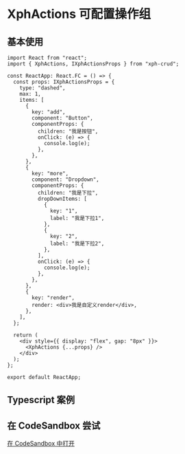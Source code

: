 # XphActions 可配置操作组

## 基本使用

```tsx
import React from "react";
import { XphActions, IXphActionsProps } from "xph-crud";

const ReactApp: React.FC = () => {
  const props: IXphActionsProps = {
    type: "dashed",
    max: 1,
    items: [
      {
        key: "add",
        component: "Button",
        componentProps: {
          children: "我是按钮",
          onClick: (e) => {
            console.log(e);
          },
        },
      },
      {
        key: "more",
        component: "Dropdown",
        componentProps: {
          children: "我是下拉",
          dropDownItems: [
            {
              key: "1",
              label: "我是下拉1",
            },
            {
              key: "2",
              label: "我是下拉2",
            },
          ],
          onClick: (e) => {
            console.log(e);
          },
        },
      },
      {
        key: "render",
        render: <div>我是自定义render</div>,
      },
    ],
  };

  return (
    <div style={{ display: "flex", gap: "8px" }}>
      <XphActions {...props} />
    </div>
  );
};

export default ReactApp;
```

## Typescript 案例

## 在 CodeSandbox 尝试

[在 CodeSandbox 中打开](https://codesandbox.io/p/github/XiaoPiHong/xph-crud/codesandbox?file=%2Fexamples%2Fcomponents%2Fcommon%2Factions.tsx&layout=%257B%2522sidebarPanel%2522%253A%2522EXPLORER%2522%252C%2522rootPanelGroup%2522%253A%257B%2522direction%2522%253A%2522horizontal%2522%252C%2522contentType%2522%253A%2522UNKNOWN%2522%252C%2522type%2522%253A%2522PANEL_GROUP%2522%252C%2522id%2522%253A%2522ROOT_LAYOUT%2522%252C%2522panels%2522%253A%255B%257B%2522type%2522%253A%2522PANEL_GROUP%2522%252C%2522contentType%2522%253A%2522UNKNOWN%2522%252C%2522direction%2522%253A%2522vertical%2522%252C%2522id%2522%253A%2522clxvfxzj30006356k1k2e9cad%2522%252C%2522sizes%2522%253A%255B100%252C0%255D%252C%2522panels%2522%253A%255B%257B%2522type%2522%253A%2522PANEL_GROUP%2522%252C%2522contentType%2522%253A%2522EDITOR%2522%252C%2522direction%2522%253A%2522horizontal%2522%252C%2522id%2522%253A%2522EDITOR%2522%252C%2522panels%2522%253A%255B%257B%2522type%2522%253A%2522PANEL%2522%252C%2522contentType%2522%253A%2522EDITOR%2522%252C%2522id%2522%253A%2522clxvfxzj30002356kywjb62ew%2522%257D%255D%257D%252C%257B%2522type%2522%253A%2522PANEL_GROUP%2522%252C%2522contentType%2522%253A%2522SHELLS%2522%252C%2522direction%2522%253A%2522horizontal%2522%252C%2522id%2522%253A%2522SHELLS%2522%252C%2522panels%2522%253A%255B%257B%2522type%2522%253A%2522PANEL%2522%252C%2522contentType%2522%253A%2522SHELLS%2522%252C%2522id%2522%253A%2522clxvfxzj30004356kb9y05lv0%2522%257D%255D%252C%2522sizes%2522%253A%255B100%255D%257D%255D%257D%252C%257B%2522type%2522%253A%2522PANEL_GROUP%2522%252C%2522contentType%2522%253A%2522DEVTOOLS%2522%252C%2522direction%2522%253A%2522vertical%2522%252C%2522id%2522%253A%2522DEVTOOLS%2522%252C%2522panels%2522%253A%255B%257B%2522type%2522%253A%2522PANEL%2522%252C%2522contentType%2522%253A%2522DEVTOOLS%2522%252C%2522id%2522%253A%2522clxvfxzj30005356kohm9oh19%2522%257D%255D%252C%2522sizes%2522%253A%255B100%255D%257D%255D%252C%2522sizes%2522%253A%255B50%252C50%255D%257D%252C%2522tabbedPanels%2522%253A%257B%2522clxvfxzj30002356kywjb62ew%2522%253A%257B%2522id%2522%253A%2522clxvfxzj30002356kywjb62ew%2522%252C%2522activeTabId%2522%253A%2522clxwnzd2u0002356kajhzxrn1%2522%252C%2522tabs%2522%253A%255B%257B%2522id%2522%253A%2522clxvfxzj20001356klzsqyhnf%2522%252C%2522mode%2522%253A%2522permanent%2522%252C%2522type%2522%253A%2522FILE%2522%252C%2522filepath%2522%253A%2522%252FREADME.md%2522%252C%2522state%2522%253A%2522IDLE%2522%257D%252C%257B%2522id%2522%253A%2522clxwkl81e0002356kc47ox903%2522%252C%2522mode%2522%253A%2522permanent%2522%252C%2522type%2522%253A%2522FILE%2522%252C%2522filepath%2522%253A%2522%252Fexamples%252Fcomponents%252Ftable%252Ftable.tsx%2522%252C%2522state%2522%253A%2522IDLE%2522%257D%252C%257B%2522id%2522%253A%2522clxwl0rmy0002356kf96ialjy%2522%252C%2522mode%2522%253A%2522permanent%2522%252C%2522type%2522%253A%2522FILE%2522%252C%2522filepath%2522%253A%2522%252Fexamples%252Fcomponents%252Fform%252Fform.tsx%2522%252C%2522state%2522%253A%2522IDLE%2522%252C%2522initialSelections%2522%253A%255B%257B%2522startLineNumber%2522%253A55%252C%2522startColumn%2522%253A28%252C%2522endLineNumber%2522%253A55%252C%2522endColumn%2522%253A28%257D%255D%257D%252C%257B%2522type%2522%253A%2522FILE%2522%252C%2522filepath%2522%253A%2522%252F.codesandbox%252Ftasks.json%2522%252C%2522id%2522%253A%2522clxwnvrkp007l356k62c0vhsk%2522%252C%2522mode%2522%253A%2522permanent%2522%252C%2522state%2522%253A%2522IDLE%2522%257D%252C%257B%2522id%2522%253A%2522clxwnzd2u0002356kajhzxrn1%2522%252C%2522mode%2522%253A%2522permanent%2522%252C%2522type%2522%253A%2522FILE%2522%252C%2522filepath%2522%253A%2522%252Fexamples%252Fcomponents%252Fcommon%252Factions.tsx%2522%252C%2522state%2522%253A%2522IDLE%2522%257D%255D%257D%252C%2522clxvfxzj30005356kohm9oh19%2522%253A%257B%2522id%2522%253A%2522clxvfxzj30005356kohm9oh19%2522%252C%2522tabs%2522%253A%255B%257B%2522type%2522%253A%2522TASK_PORT%2522%252C%2522port%2522%253A5173%252C%2522taskId%2522%253A%2522examples%2522%252C%2522id%2522%253A%2522clxwnvjxb004k356khdo4z73n%2522%252C%2522mode%2522%253A%2522permanent%2522%252C%2522path%2522%253A%2522%252Factions%2522%257D%255D%252C%2522activeTabId%2522%253A%2522clxwnvjxb004k356khdo4z73n%2522%257D%252C%2522clxvfxzj30004356kb9y05lv0%2522%253A%257B%2522id%2522%253A%2522clxvfxzj30004356kb9y05lv0%2522%252C%2522activeTabId%2522%253A%2522clxwnu9s3002m356kmuckcr5l%2522%252C%2522tabs%2522%253A%255B%257B%2522type%2522%253A%2522TASK_LOG%2522%252C%2522taskId%2522%253A%2522examples%2522%252C%2522id%2522%253A%2522clxwnu9s3002m356kmuckcr5l%2522%252C%2522mode%2522%253A%2522permanent%2522%257D%255D%257D%257D%252C%2522showDevtools%2522%253Atrue%252C%2522showShells%2522%253Afalse%252C%2522showSidebar%2522%253Atrue%252C%2522sidebarPanelSize%2522%253A15%257D)
